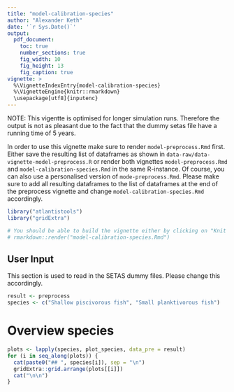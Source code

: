```yaml
---
title: "model-calibration-species"
author: "Alexander Keth"
date: '`r Sys.Date()`'
output: 
  pdf_document:
    toc: true
    number_sections: true
    fig_width: 10
    fig_height: 13
    fig_caption: true
vignette: >
  %\VignetteIndexEntry{model-calibration-species}
  %\VignetteEngine{knitr::rmarkdown}
  \usepackage[utf8]{inputenc}
---
```


\newpage

NOTE: This vigentte is optimised for longer simulation runs. Therefore the output is not as pleasant
due to the fact that the dummy setas file have a running time of 5 years.

In order to use this vignette make sure to render `model-preprocess.Rmd` first. Either save the resulting
list of dataframes as shown in `data-raw/data-vignette-model-preprocess.R` or render both vignettes
`model-preprocess.Rmd` and `model-calibration-species.Rmd` in the same R-instance. Of course,  you can also use 
a personalised version of `mode-preprocess.Rmd`. Please make sure to add all resulting dataframes
to the list of dataframes at the end of the preprocess vignette and change `model-calibration-species.Rmd` accordingly.

```r
library("atlantistools")
library("gridExtra")

# You should be able to build the vignette either by clicking on "Knit PDF" in RStudio or with
# rmarkdown::render("model-calibration-species.Rmd")
```

## User Input
This section is used to read in the SETAS dummy files. Please change this accordingly.

```r
result <- preprocess
species <- c("Shallow piscivorous fish", "Small planktivorous fish")
```

\newpage

# Overview species 

```r
plots <- lapply(species, plot_species, data_pre = result)
for (i in seq_along(plots)) {
  cat(paste0("## ", species[i]), sep = "\n")
  gridExtra::grid.arrange(plots[[i]])
  cat("\n\n")
}
```









